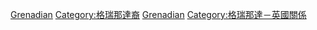 [[Category:各族群英國人|Grenadian]]
[[Category:格瑞那達裔|Category:格瑞那達裔]]
[[Category:西印度裔英國人|Grenadian]]
[[Category:格瑞那達－英國關係|Category:格瑞那達－英國關係]]